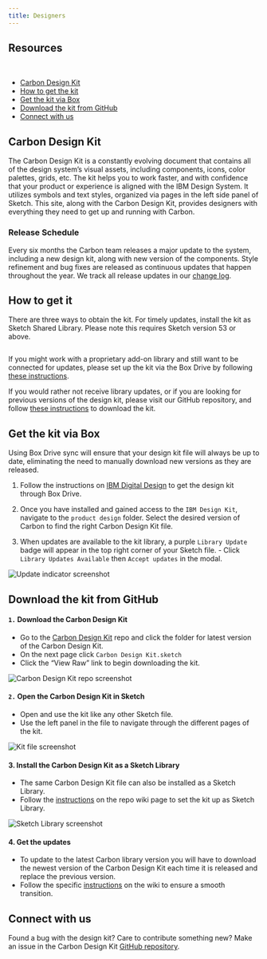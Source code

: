 ```yaml
---
title: Designers
---
```



## Resources

<GridWrapper col_lg="8" flex="true" bleed="true">
  <ClickableTile
    title="Add Carbon Design Kit to Sketch library"
    href="sketch://add-library/cloud/JaVzz"
    type="resource">
    <img src="images/sketch-icon.png" alt="" />
  </ClickableTile>
  <ClickableTile
    title="Download Carbon Design Kit from GitHub"
    href="https://github.com/IBM/carbon-design-kit"
    type="resource">
    <img src="images/github-icon.png" alt="" />
  </ClickableTile>
</GridWrapper>

<AnchorLinks>

- [Carbon Design Kit](#carbon-design-kit)
- [How to get the kit](#how-to-get-it)
- [Get the kit via Box](#get-the-kit-via-box)
- [Download the kit from GitHub](#download-the-kit-from-github)
- [Connect with us](#connect-with-us)

</AnchorLinks>

## Carbon Design Kit

The Carbon Design Kit is a constantly evolving document that contains all of the design system’s visual assets, including components, icons, color palettes, grids, etc. The kit helps you to work faster, and with confidence that your product or experience is aligned with the IBM Design System. It utilizes symbols and text styles, organized via pages in the left side panel of Sketch. This site, along with the Carbon Design Kit, provides designers with everything they need to get up and running with Carbon.

### Release Schedule

Every six months the Carbon team releases a major update to the system, including a new design kit, along with new version of the components. Style refinement and bug fixes are released as continuous updates that happen throughout the year. We track all release updates in our [change log](https://github.com/carbon-design-system/carbon-design-kit/releases).

## How to get it

There are three ways to obtain the kit. For timely updates, install the kit as Sketch Shared Library. Please note this requires Sketch version 53 or above.

<GridWrapper col_lg="8" flex="true" bleed="true">
  <ClickableTile
    title="Add Carbon design kit to Sketch library (Beta)"
    href="sketch://add-library/cloud/JaVzz"
    type="resource">
    <img src="images/sketch-icon.png" alt="" />
  </ClickableTile>
</GridWrapper>

If you might work with a proprietary add-on library and still want to be connected for updates, please set up the kit via the Box Drive by following [these instructions](#get-the-kit-via-box).

If you would rather not receive library updates, or if you are looking for previous versions of the design kit, please visit our GitHub repository, and follow [these instructions](#download-the-kit-from-github) to download the kit.

## Get the kit via Box

Using Box Drive sync will ensure that your design kit file will always be up to date, eliminating the need to manually download new versions as they are released.

1. Follow the instructions on [IBM Digital Design](https://www.ibm.com/standards/web/design-kit/) to get the design kit through Box Drive.

2. Once you have installed and gained access to the `IBM Design Kit`, navigate to the `product design` folder. Select the desired version of Carbon to find the right Carbon Design Kit file.

3. When updates are available to the kit library, a purple `Library Update` badge will appear in the top right corner of your Sketch file. - Click `Library Updates Available` then `Accept updates` in the modal.

<ImageComponent cols="12" caption="Update indicator">

![Update indicator screenshot](images/designers-5.png)

</ImageComponent>

## Download the kit from GitHub

#### `1.` Download the Carbon Design Kit

- Go to the <a href="https://github.com/carbon-design-system/carbon-design-kit" target="blank"> Carbon Design Kit</a> repo and click the folder for latest version of the Carbon Design Kit.
- On the next page click `Carbon Design Kit.sketch`
- Click the “View Raw” link to begin downloading the kit.

<ImageComponent cols="12" caption="Carbon Design Kit repo">

![Carbon Design Kit repo screenshot](images/designers-2_new.png)

</ImageComponent>

#### `2.` Open the Carbon Design Kit in Sketch

- Open and use the kit like any other Sketch file.
- Use the left panel in the file to navigate through the different pages of the kit.

<ImageComponent cols="12" caption="Design kit file">

![Kit file screenshot](images/designers-3.png)

</ImageComponent>

#### 3. Install the Carbon Design Kit as a Sketch Library

- The same Carbon Design Kit file can also be installed as a Sketch Library.
- Follow the [instructions](https://github.com/IBM/carbon-design-kit/wiki/Sketch-Libraries-Overview) on the repo wiki page to set the kit up as Sketch Library.

<ImageComponent cols="12" caption="Sketch library">

![Sketch Library screenshot](images/designers-4.png)

</ImageComponent>

#### 4. Get the updates

- To update to the latest Carbon library version you will have to download the newest version of the Carbon Design Kit each time it is released and replace the previous version.
- Follow the specific [instructions](https://github.com/IBM/carbon-design-kit/wiki/Sketch-Libraries-Overview) on the wiki to ensure a smooth transition.

## Connect with us

Found a bug with the design kit? Care to contribute something new? Make an issue in the Carbon Design Kit [GitHub repository](https://github.com/ibm/carbon-design-kit/issues).
